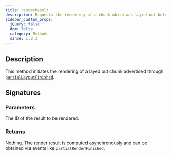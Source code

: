 ```yaml
---
title: renderResult
description: Requests the rendering of a chunk which was layed out before.
sidebar_custom_props:
  jQuery: false
  dom: false
  category: Methods
  since: 1.2.3
---
```


<SinceBadge since="1.2.3" />


## Description
This method initiates the rendering of a layed out chunk advertised through [`partialLayoutFinished`](/docs/reference/scorerenderer/partiallayoutfinished). 

## Signatures

<TypeTable>
    <TypeRow type="js" name="function renderResult(resultId)" />
    <TypeRow type="net" name="void RenderResult(string resultId)" />
</TypeTable>

### Parameters

<ParameterTable>
    <ParameterRow platform="all" name="resultId" type="string">
        The ID of the result to be rendered.
    </ParameterRow>
</ParameterTable>


### Returns
Nothing. The render result is computed asynchronously and can be obtained via events like `partialRenderFinished`.